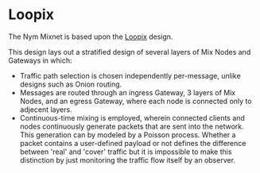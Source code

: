 # Loopix
The Nym Mixnet is based upon the [Loopix](https://arxiv.org/pdf/1703.00536) design.

This design lays out a stratified design of several layers of Mix Nodes and Gateways in which:
- Traffic path selection is chosen independently per-message, unlike designs such as Onion routing.
- Messages are routed through an ingress Gateway, 3 layers of Mix Nodes, and an egress Gateway, where each node is connected only to adjecent layers.
- Continuous-time mixing is employed, wherein connected clients and nodes continuously generate packets that are sent into the network. This generation can by modeled by a Poisson process. Whether a packet contains a user-defined payload or not defines the difference between 'real' and 'cover' traffic but it is impossible to make this distinction by just monitoring the traffic flow itself by an observer.
